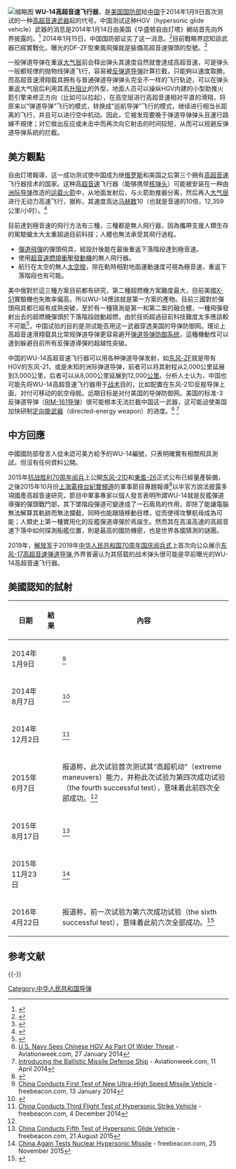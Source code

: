 {{citation style|time=2019-11-20T16:14:36+00:00}}{{See also|东风-17高超音速弹道导弹}}[[File:Chinese_Hypersonic_Gliding_Vehicle.jpg|缩略图]]
'''WU-14高超音速飞行器'''，是[[美国国防部|美国国防部]]给[[中国|中国]]于2014年1月9日首次测试的一种[[高超音速武器|高超音速武器]]起的代号。中国测试这种HGV（hypersonic glide vehicle）武器的消息是2014年1月14日由美国《华盛顿自由灯塔》網站首先向外界披露的。<ref>{{cite web|url=http://www.washingtontimes.com/news/2014/jan/13/hypersonic-arms-race-china-tests-high-speed-missil/?utm_source=RSS_Feed&utm_medium=RSS|title=Hypersonic arms race: China tests high-speed missile to beat U.S. defenses|access-date=2014-07-02|archive-date=2021-11-16|archive-url=https://web.archive.org/web/20211116184144/https://www.washingtontimes.com/news/2014/jan/13/hypersonic-arms-race-china-tests-high-speed-missil/?utm_source=RSS_Feed&utm_medium=RSS|dead-url=no}}</ref> 
2014年1月15日，中国国防部证实了这一消息。<ref>{{cite web|url=http://freebeacon.com/chinese-defense-ministry-confirms-hypersonic-missile-test/|title=Chinese Defense Ministry Confirms Hypersonic Missile Test|accessdate=2014-07-02|archive-date=2014-03-23|archive-url=https://web.archive.org/web/20140323112101/http://freebeacon.com/chinese-defense-ministry-confirms-hypersonic-missile-test/|dead-url=no}}</ref>目前戰略界認知該武器已經實戰化，曝光的DF-ZF型東風飛彈就是裝備高超音速彈頭的型號。<ref>{{Cite web |url=http://freebeacon.com/national-security/stratcom-china-moving-rapidly-to-deploy-new-hypersonic-glider/ |title=China Moving Rapidly to Deploy New Hypersonic Glider |accessdate=2017-10-11 |archive-date=2017-10-05 |archive-url=https://web.archive.org/web/20171005164332/http://freebeacon.com/national-security/stratcom-china-moving-rapidly-to-deploy-new-hypersonic-glider/ |dead-url=no }}</ref>

一般弹道导弹在重返[[大气层|大气层]]前会释出弹头其速度自然就會達成高超音速，可是弹头一般都规律的抛物线弹道飞行，容易被[[反弹道导弹|反弹道导弹]]計算拦截，只能夠以速度取勝。而高超音速滑翔载具拥有与普通弹道导弹弹头完全不一样的飞行轨迹，可以在弹头重返大气层后利用其高[[升阻比|升阻比]]的外型，地面人员可以操纵HGV内建的小型助推火箭引擎来修正方向（比如可以拉起），在高空层进行高超音速相对平直的滑翔，将原来以“弹道导弹”飞行的模式，转换成“巡航导弹”飞行的模式，继续进行相当长距离的飞行，并且可以进行空中机动。因此，它被发现要晚于弹道导弹弹头且運行路線不規律；对它做出反应或未击中而再次向它射击的时间较短，从而可以规避反弹道导弹系統的拦截。

==美方觀點==
自由灯塔報導，这一成功测试使中国成为继[[俄罗斯|俄罗斯]]和美国之后第三个拥有[[高超音速|高超音速]]飞行器技术的国家。这种高[[超音速|超音速]]飞行器（能够携带[[核弹头|核弹头]]）可能被安装在一种由[[洲际导弹|洲际导弹]]改造的[[运载火箭|运载火箭]]中，从地面发射后，与火箭助推器分离，然后再入[[大气层|大气层]]进行无动力高速飞行，据称，其速度高达[[马赫数|马赫数]]10（也就是音速的10倍，12,359公里/小时）。<ref>{{cite web |url=https://www.youtube.com/watch?v=BfOAQvgQ4Kw |title=雲南衛視-太原神秘飛行體試射 |access-date=2015-08-28 |archive-date=2021-11-16 |archive-url=https://web.archive.org/web/20211116184142/https://www.youtube.com/watch?v=BfOAQvgQ4Kw |dead-url=no }}</ref>
 
目前達到極音速的飛行方法有三種，三種都是無人飛行器，因為攜帶支援人類生存的駕駛艙太大太重超過目前科技；人體也無法承受其飛行過程。
*[[彈道飛彈|彈道飛彈]]的彈頭飛具，經設計後能在最後重返下落階段達到極音速。
*使用[[超音速燃燒衝壓發動機|超音速燃燒衝壓發動機]]的無人飛行器。
*航行在太空的無人[[太空梭|太空梭]]，除在軌時相對地面運動速度可視為極音速，重返下落階段也有可能。

美中俄對於這三種方案目前都有研究，第二種超燃機方案難度最大，目前美國[[X-51|X-51]]實驗機也失敗率偏高，所以WU-14應該就是第一方案的產物。目前三國對於彈頭飛具都已經有成熟突破，至於有一種猜測是第一和第二案的融合體，一種飛彈發射出去的超燃機彈頭於下落階段啟動超燃，由於技術超過目前科技難度太多應該較不可能<ref>{{cite web|url=https://freebeacon.com/national-security/china-conducts-first-test-of-new-ultra-high-speed-missile-vehicle/|title=China Conducts First Test of New Ultra-High Speed Missile Vehicle|date=2014-01-13|publisher=|access-date=2019-11-29|archive-date=2022-03-18|archive-url=https://web.archive.org/web/20220318153229/https://freebeacon.com/national-security/china-conducts-first-test-of-new-ultra-high-speed-missile-vehicle/|dead-url=no}}</ref>，中国试验的目的是测试能否用这一武器穿透美国的导弹防御网。理论上高超音速滑翔载具比常规弹道导弹更容易避开[[國家飛彈防禦系統|弹道导弹防御系统]]，這種機動性可以達到躲避目前所有反彈道導彈的超越性突破。

中国的WU-14高超音速飞行器可以用各种弹道导弹发射，如[[东风-ZF|东风-ZF]]就是带有HGV的东风-21，或是未知的洲际弹道导弹，前者可以将其射程从2,000公里延展到3,000公里，后者可以从8,000公里延展到12,000[[公里|公里]]。分析人士认为，中国也可能先将WU-14高超音速飞行器用于[[战术|战术]]目的，比如配置在东风-21D反舰导弹上面，对付可移动的航空母舰。远期目标是对付美国的导弹防御网。美国的标准-3反弹道导弹（[[RIM-161导弹|RIM-161导弹]]）很可能根本无法拦截中国这一武器，这可能迫使美国加快研制[[定向能武器|定向能武器]]（directed-energy weapon）的进度。<ref>[http://www.aviationweek.com/Article.aspx?id=/article-xml/AW_01_27_2014_p18-657278.xml&p=1 U.S. Navy Sees Chinese HGV As Part Of Wider Threat] - Aviationweek.com, 27 January 2014</ref> <ref>[http://aviationweek.com/blog/introducing-ballistic-missile-defense-ship Introducing the Ballistic Missile Defense Ship] {{Wayback|url=http://aviationweek.com/blog/introducing-ballistic-missile-defense-ship |date=20170902073439 }} - Aviationweek.com, 11 April 2014</ref>

==中方回應==
中國國防部發言人從未認可美方給予的WU-14編號，只表明確實有相關飛具測試，但沒有任何資料公開。

2015年[[抗战胜利70周年阅兵|抗战胜利70周年阅兵]]上公開[[东风-21D|东风-21D]]和[[東風-26|東風-26]]正式公布已經量產裝備，之後2015年10月份[[上海電視台紀實頻道|上海電視台紀實頻道]]的軍事節目專題報導<ref>{{Cite web |url=https://www.youtube.com/watch?v=N_Zau0OgXmg |title=紀實頻道-中國神秘飛機 |access-date=2015-10-23 |archive-date=2022-01-03 |archive-url=https://web.archive.org/web/20220103215022/https://www.youtube.com/watch?v=N_Zau0OgXmg |dead-url=no }}</ref>以半官方說法披露多項國產高超音速研究，節目中軍事專家以個人發言表明所謂WU-14就是反艦彈道導彈的彈頭戰鬥部，其下墜階段彈道可變達成了一石兩鳥的作用，即除了能讓電腦無法解算其軌跡而無法攔截，同時也能跟隨移動目標，從而使得攻擊航母成為可能；人類史上第一種實用化的反艦彈道導彈於焉誕生。然而其在高溫高速的高超音速下落中如何探測船艦位置，則是最高的國防機密，也是世界各國猜測的謎團。

2019年，[[解放军|解放军]]于2019年[[庆祝中华人民共和国成立70周年大会|中华人民共和国70周年国庆阅兵式]]上首次向公众展示[[东风-17高超音速弹道导弹|东风-17高超音速弹道导弹]],外界普遍认为其搭载的战术弹头很可能是早前曝光的WU-14高超音速飞行器。

==美國認知的試射==
{| class="wikitable"
! 日期
! 結果
! 內容
|-
| 2014年1月9日
| {{green|成功}}
| <ref name="test1_fb">[http://freebeacon.com/national-security/china-conducts-first-test-of-new-ultra-high-speed-missile-vehicle/ China Conducts First Test of New Ultra-High Speed Missile Vehicle] {{Wayback|url=http://freebeacon.com/national-security/china-conducts-first-test-of-new-ultra-high-speed-missile-vehicle/ |date=20220305213221 }} - freebeacon.com, 13 January 2014</ref>
|-
| 2014年8月7日
| {{green|成功}}
| <ref name="test2_fb">{{Cite web |url=http://www.chinanews.com/mil/2016/03-15/7797607.shtml |title=美媒：中国高超音速武器6次测试5次成功 领先美俄 |access-date=2016-04-26 |archive-date=2021-11-16 |archive-url=https://web.archive.org/web/20211116191016/http://www.chinanews.com/mil/2016/03-15/7797607.shtml |dead-url=no }}</ref>
|-
| 2014年12月2日
| {{green|成功}}
| <ref name="test3_fb">[http://freebeacon.com/national-security/china-conducts-third-flight-test-of-hypersonic-strike-vehicle/ China Conducts Third Flight Test of Hypersonic Strike Vehicle] {{Wayback|url=http://freebeacon.com/national-security/china-conducts-third-flight-test-of-hypersonic-strike-vehicle/ |date=20220114171622 }} - freebeacon.com, 4 December 2014</ref>
|-
| 2015年6月7日
| {{green|成功}}
| 报道称，此次试验首次测试其“高超机动”（extreme maneuvers）能力，并称此次试验为第四次成功试验（the fourth successful test），意味着此前四次全部成功。<ref name="test5_fb" />
|-
| 2015年8月17日
| {{green|成功}}
| <ref name="test5_fb">[http://freebeacon.com/national-security/china-conducts-fifth-test-of-hypersonic-glide-vehicle/ China Conducts Fifth Test of Hypersonic Glide Vehicle] {{Wayback|url=http://freebeacon.com/national-security/china-conducts-fifth-test-of-hypersonic-glide-vehicle/ |date=20220227210348 }} - freebeacon.com, 21 August 2015</ref>
|-
| 2015年11月23日
| {{green|成功}}
| <ref name="test6_fb">[http://freebeacon.com/national-security/china-again-tests-nuclear-hypersonic-missile/ China Again Tests Nuclear Hypersonic Missile] {{Wayback|url=http://freebeacon.com/national-security/china-again-tests-nuclear-hypersonic-missile/ |date=20211116191016 }} - freebeacon.com, 25 November 2015</ref>
|-
| 2016年4月22日
| {{green|成功}}
| 报道称，前一次试验为第六次成功试验（the sixth successful test），意味着此前六次全部成功。<ref>{{Cite web |url=http://mil.news.sina.com.cn/china/2016-04-25/doc-ifxrpvea1172349.shtml |title=美媒称中国上周五再次成功试射高超音速武器 |access-date=2016-04-25 |archive-date=2021-11-16 |archive-url=https://web.archive.org/web/20211116184151/http://mil.news.sina.com.cn/china/2016-04-25/doc-ifxrpvea1172349.shtml |dead-url=no }}</ref>
|}

== 参考文献 ==
{{Reflist}}

{{-}}
{{中国人民解放军火箭军}}

[[Category:中华人民共和国导弹|Category:中华人民共和国导弹]]